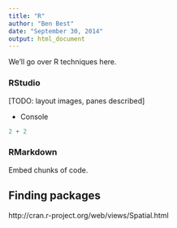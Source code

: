 ```yaml
---
title: "R"
author: "Ben Best"
date: "September 30, 2014"
output: html_document
---
```


We'll go over R techniques here.

### RStudio

[TODO: layout images, panes described]

- Console

```r
2 + 2
```

### RMarkdown

Embed chunks of code.

## Finding packages

http://cran.r-project.org/web/views/Spatial.html


